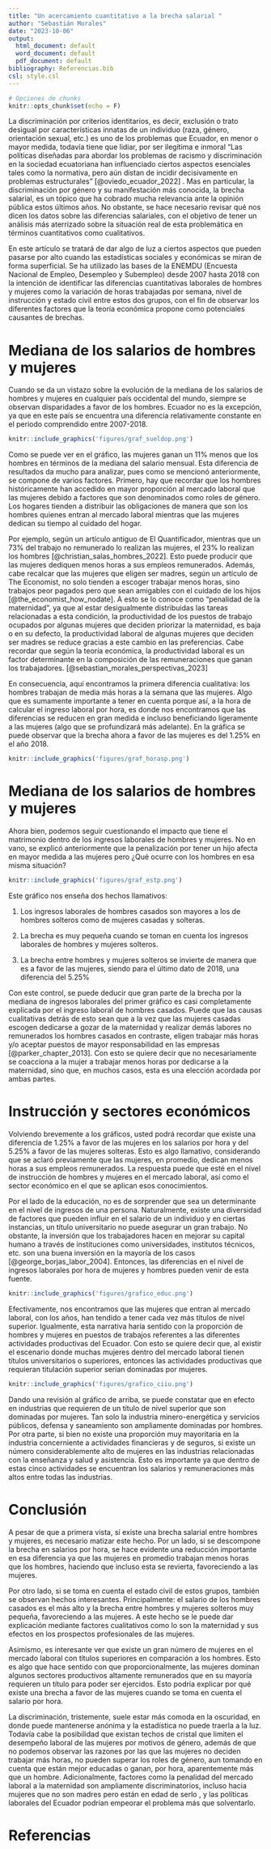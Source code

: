 ```yaml
---
title: "Un acercamiento cuantitativo a la brecha salarial "
author: "Sebastián Morales"
date: "2023-10-06"
output:
  html_document: default
  word_document: default
  pdf_document: default
bibliography: Referencias.bib
csl: style.csl
---
```


```r
# Opciones de chunks
knitr::opts_chunk$set(echo = F)
```

La discriminación por criterios identitarios, es decir, exclusión o trato desigual por características innatas de un individuo (raza, género, orientación sexual, etc.) es uno de los problemas que Ecuador, en menor o mayor medida, todavía tiene que lidiar, por ser ilegítima e inmoral “Las políticas diseñadas para abordar los problemas de racismo y discriminación en la sociedad ecuatoriana han influenciado ciertos aspectos esenciales tales como la normativa, pero aún distan de incidir decisivamente en problemas estructurales” [@oviedo_ecuador_2022] . Mas en particular, la discriminación por género y su manifestación más conocida, la brecha salarial, es un tópico que ha cobrado mucha relevancia ante la opinión pública estos últimos años. No obstante, se hace necesario revisar qué nos dicen los datos sobre las diferencias salariales, con el objetivo de tener un análisis más aterrizado sobre la situación real de esta problemática en términos cuantitativos como cualitativos.

En este artículo se tratará de dar algo de luz a ciertos aspectos que pueden pasarse por alto cuando las estadísticas sociales y económicas se miran de forma superficial. Se ha utilizado las bases de la ENEMDU (Encuesta Nacional de Empleo, Desempleo y Subempleo) desde 2007 hasta 2018 con la intención de identificar las diferencias cuantitativas laborales de hombres y mujeres como la variación de horas trabajadas por semana, nivel de instrucción y estado civil entre estos dos grupos, con el fin de observar los diferentes factores que la teoría económica propone como potenciales causantes de brechas. 

# Mediana de los salarios de hombres y mujeres

Cuando se da un vistazo sobre la evolución de la mediana de los salarios de hombres y mujeres en cualquier país occidental del mundo, siempre se observan disparidades a favor de los hombres. Ecuador no es la excepción, ya que en este país se encuentra una diferencia relativamente constante en el periodo comprendido entre 2007-2018. 

```r
knitr::include_graphics('figures/graf_sueldop.png')
```

Como se puede ver en el gráfico, las mujeres ganan un 11% menos que los hombres en términos de la mediana del salario mensual. Esta diferencia de resultados da mucho para analizar, pues como se mencionó anteriormente, se compone de varios factores. Primero, hay que recordar que los hombres históricamente han accedido en mayor proporción al mercado laboral que las mujeres debido a factores que son denominados como roles de género. Los hogares tienden a distribuir las obligaciones de manera que son los hombres quienes entran al mercado laboral mientras que las mujeres dedican su tiempo al cuidado del hogar.

Por ejemplo, según un artículo antiguo de El Quantificador, mientras que un 73% del trabajo no remunerado lo realizan las mujeres, el 23% lo realizan los hombres [@christian_salas_hombres_2022]. Esto puede producir que las mujeres dediquen menos horas a sus empleos remunerados. Además, cabe recalcar que las mujeres que eligen ser madres, según un artículo de The Economist, no solo tienden a escoger trabajar menos horas, sino trabajos peor pagados pero que sean amigables con el cuidado de los hijos [@the_economist_how_nodate]. A esto se lo conoce como “penalidad de la maternidad”, ya que al estar desigualmente distribuidas las tareas relacionadas a esta condición, la productividad de los puestos de trabajo ocupados por algunas mujeres que deciden priorizar la maternidad, es baja o en su defecto, la productividad laboral de algunas mujeres que deciden ser madres se reduce gracias a este cambio en las preferencias. Cabe recordar que según la teoría económica, la productividad laboral es un factor determinante en la composición de las remuneraciones que ganan los trabajadores. [@sebastian_morales_perspectivas_2023]

En consecuencia, aquí encontramos la primera diferencia cualitativa: los hombres trabajan de media más horas a la semana que las mujeres. Algo que es sumamente importante a tener en cuenta porque así, a la hora de calcular el ingreso laboral por hora, es donde nos encontramos que las diferencias se reducen en gran medida e incluso beneficiando ligeramente a las mujeres (algo que se profundizará más adelante). En la gráfica se puede observar que la brecha ahora a favor de las mujeres es del 1.25% en el año 2018.

```r
knitr::include_graphics('figures/graf_horasp.png')
```

# Mediana de los salarios de hombres y mujeres

Ahora bien, podemos seguir cuestionando el impacto que tiene el matrimonio dentro de los ingresos laborales de hombres y mujeres. No en vano, se explicó anteriormente que la penalización por tener un hijo afecta en mayor medida a las mujeres pero ¿Qué ocurre con los hombres en esa misma situación? 

```r
knitr::include_graphics('figures/graf_estp.png')
```

 Este gráfico nos enseña dos hechos llamativos: 

1. Los ingresos laborales de hombres casados son mayores a los de hombres solteros como de mujeres casadas y solteras.

2. La brecha es muy pequeña cuando se toman en cuenta los ingresos laborales de hombres y mujeres solteros.

3. La brecha entre hombres y mujeres solteros se invierte de manera que es a favor de las mujeres, siendo para el último dato de 2018, una diferencia del 5.25%

Con este control, se puede deducir que gran parte de la brecha por la mediana de ingresos laborales del primer gráfico es casi completamente explicada por el ingreso laboral de hombres casados. Puede que las causas cualitativas detrás de esto sean que a la vez que las mujeres casadas escogen dedicarse a gozar de la maternidad y realizar demás labores no remunerados los hombres casados en contraste, eligen trabajar más horas y/o aceptar puestos de mayor responsabilidad en las empresas [@parker_chapter_2013]. Con esto se quiere decir que no necesariamente se coacciona a la mujer a trabajar menos horas por dedicarse a la maternidad, sino que, en muchos casos, esta es una elección acordada por ambas partes.  

# Instrucción y sectores económicos

Volviendo brevemente a los gráficos, usted podrá recordar que existe una diferencia de 1.25% a favor de las mujeres en los salarios por hora y del 5.25% a favor de las mujeres solteras. Esto es algo llamativo, considerando que se aclaró previamente que las mujeres, en promedio, dedican menos horas a sus empleos remunerados. La respuesta puede que esté en el nivel de instrucción de hombres y mujeres en el mercado laboral, así como el sector económico en el que se aplican esos conocimientos. 

Por el lado de la educación, no es de sorprender que sea un determinante en el nivel de ingresos de una persona. Naturalmente, existe una diversidad de factores que pueden influir en el salario de un individuo y en ciertas instancias, un título universitario no puede asegurar un gran trabajo. No obstante, la inversión que los trabajadores hacen en mejorar su capital humano a través de instituciones como universidades, institutos técnicos, etc. son una buena inversión en la mayoría de los casos [@george_borjas_labor_2004]. Entonces, las diferencias en el nivel de ingresos laborales por hora de mujeres y hombres pueden venir de esta fuente.

```r
knitr::include_graphics('figures/grafico_educ.png')
```

Efectivamente, nos encontramos que las mujeres que entran al mercado laboral, con los años, han tendido a tener cada vez más títulos de nivel superior. Igualmente, esta narrativa haría sentido con la proporción de hombres y mujeres en puestos de trabajos referentes a las diferentes actividades productivas del Ecuador. Con esto se quiere decir que, al existir el escenario donde muchas mujeres dentro del mercado laboral tienen títulos universitarios o superiores, entonces las actividades productivas que requieran titulación superior serían dominadas por mujeres. 

```r
knitr::include_graphics('figures/grafico_ciiu.png')
```

Dando una revisión al gráfico de arriba, se puede constatar que en efecto en industrias que requieren de un título de nivel superior que son dominadas por mujeres. Tan solo la industria minero-energética y servicios públicos, defensa y saneamiento son ampliamente dominadas por hombres. Por otra parte, si bien no existe una proporción muy mayoritaria en la industria concerniente a actividades financieras y de seguros, si existe un número considerablemente alto de mujeres en las industrias relacionadas con la enseñanza y salud y asistencia. Esto es importante ya que dentro de estas cinco actividades se encuentran los salarios y remuneraciones más altos entre todas las industrias.

# Conclusión 

A pesar de que a primera vista, sí existe una brecha salarial entre hombres y mujeres, es necesario matizar este hecho. Por un lado, si se descompone la brecha en salarios por hora, se hace evidente una reducción importante en esa diferencia ya que las mujeres en promedio trabajan menos horas que los hombres, haciendo que incluso esta se revierta, favoreciendo a las mujeres. 

Por otro lado, si se toma en cuenta el estado civil de estos grupos, también se observan hechos interesantes. Principalmente: el salario de los hombres casados es el más alto y la brecha entre hombres y mujeres solteros muy pequeña, favoreciendo a las mujeres. A este hecho se le puede dar explicación mediante factores cualitativos como lo son la maternidad y sus efectos en los prospectos profesionales de las mujeres. 

Asimismo, es interesante ver que existe un gran número de mujeres en el mercado laboral con títulos superiores en comparación a los hombres. Esto es algo que hace sentido con que proporcionalmente, las mujeres dominan algunos sectores productivos altamente remunerados que en su mayoría requieren un título para poder ser ejercidos. Esto podría explicar por qué existe una brecha a favor de las mujeres cuando se toma en cuenta el salario por hora.

La discriminación, tristemente, suele estar más comoda en la oscuridad, en donde puede mantenerse anónima y la estadística no puede traerla a la luz. Todavía cabe la posibilidad que existan techos de cristal que limiten el desempeño laboral de las mujeres por motivos de género, además de que no podemos observar las razones por las que las mujeres no deciden trabajar más horas, no pueden superar los roles de género, aun tomando en cuenta que están mejor educadas o ganan, por hora, aparentemente más que un hombre. Adicionalmente, factores como la penalidad del mercado laboral a la maternidad son ampliamente discriminatorios, incluso hacia mujeres que no son madres pero están en edad de serlo , y las políticas laborales del Ecuador podrían empeorar el problema más que solventarlo. 

# Referencias





